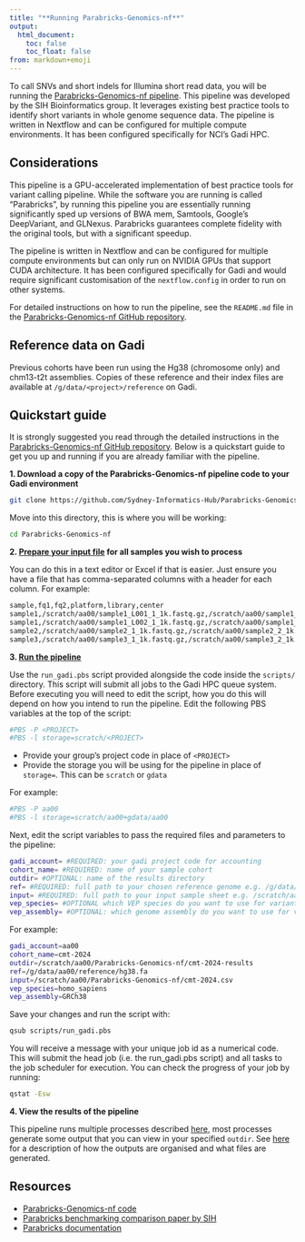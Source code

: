 ```yaml
---
title: "**Running Parabricks-Genomics-nf**"
output:
  html_document:
    toc: false
    toc_float: false
from: markdown+emoji
---
```


To call SNVs and short indels for Illumina short read data, you will be running the [Parabricks-Genomics-nf pipeline](https://github.com/Sydney-Informatics-Hub/Parabricks-Genomics-nf). This pipeline was developed by the SIH Bioinformatics group. It leverages existing best practice tools to identify short variants in whole genome sequence data. The pipeline is written in Nextflow and can be configured for multiple compute environments. It has been configured specifically for NCI's Gadi HPC. 

## **Considerations**

This pipeline is a GPU-accelerated implementation of best practice tools for variant calling pipeline. While the software you are running is called "Parabricks", by running this pipeline you are essentially running significantly sped up versions of BWA mem, Samtools, Google's DeepVariant, and GLNexus. Parabricks guarantees complete fidelity with the original tools, but with a significant speedup. 

The pipeline is written in Nextflow and can be configured for multiple compute environments but can only run on NVIDIA GPUs that support CUDA architecture. It has been configured specifically for Gadi and would require significant customisation of the `nextflow.config` in order to run on other systems. 

For detailed instructions on how to run the pipeline, see the `README.md` file in the [Parabricks-Genomics-nf GitHub repository](https://github.com/Sydney-Informatics-Hub/Parabricks-Genomics-nf). 

## **Reference data on Gadi**

Previous cohorts have been run using the Hg38 (chromosome only) and chm13-t2t assemblies. Copies of these reference and their index files are available at `/g/data/<project>/reference` on Gadi. 

## **Quickstart guide**

It is strongly suggested you read through the detailed instructions in the [Parabricks-Genomics-nf GitHub repository](https://github.com/Sydney-Informatics-Hub/Parabricks-Genomics-nf/blob/main/README.md). Below is a quickstart guide to get you up and running if you are already familiar with the pipeline. 

**1. Download a copy of the Parabricks-Genomics-nf pipeline code to your Gadi environment**

```bash
git clone https://github.com/Sydney-Informatics-Hub/Parabricks-Genomics-nf.git
```

Move into this directory, this is where you will be working: 

```bash
cd Parabricks-Genomics-nf
```

**2. [Prepare your input file](https://github.com/Sydney-Informatics-Hub/Parabricks-Genomics-nf?tab=readme-ov-file#1-prepare-inputs) for all samples you wish to process**

You can do this in a text editor or Excel if that is easier. Just ensure you have a file that has comma-separated columns with a header for each column. For example: 

```bash
sample,fq1,fq2,platform,library,center
sample1,/scratch/aa00/sample1_L001_1_1k.fastq.gz,/scratch/aa00/sample1_L001_2_1k.fastq.gz,illumina,1,Ramaciotti
sample1,/scratch/aa00/sample1_L002_1_1k.fastq.gz,/scratch/aa00/sample1__L002_2_1k.fastq.gz,illumina,1,Ramaciotti
sample2,/scratch/aa00/sample2_1_1k.fastq.gz,/scratch/aa00/sample2_2_1k.fastq.gz,illumina,1,Ramaciotti
sample3,/scratch/aa00/sample3_1_1k.fastq.gz,/scratch/aa00/sample3_2_1k.fastq.gz,illumina,1,Ramaciotti
```

**3. [Run the pipeline](https://github.com/Sydney-Informatics-Hub/Parabricks-Genomics-nf?tab=readme-ov-file#3-run-the-pipeline)**

Use the `run_gadi.pbs` script provided alongside the code inside the `scripts/` directory. This script will submit all jobs to the Gadi HPC queue system. Before executing you will need to edit the script, how you do this will depend on how you intend to run the pipeline. Edit the following PBS variables at the top of the script:  

```bash
#PBS -P <PROJECT>
#PBS -l storage=scratch/<PROJECT>
```

* Provide your group's project code in place of `<PROJECT>`
* Provide the storage you will be using for the pipeline in place of `storage=`. This can be `scratch` or `gdata`

For example: 

```bash
#PBS -P aa00
#PBS -l storage=scratch/aa00+gdata/aa00
```

Next, edit the script variables to pass the required files and parameters to the pipeline:

```bash
gadi_account= #REQUIRED: your gadi project code for accounting 
cohort_name= #REQUIRED: name of your sample cohort  
outdir= #OPTIONAL: name of the results directory 
ref= #REQUIRED: full path to your chosen reference genome e.g. /g/data/aa00/reference/hg38.fa
input= #REQUIRED: full path to your input sample sheet e.g. /scratch/aa00/samples.csv
vep_species= #OPTIONAL which VEP species do you want to use for variant annotation e.g. homo_sapiens
vep_assembly= #OPTIONAL: which genome assembly do you want to use for variant annotation e.g. GRCh38
```

For example: 

```bash
gadi_account=aa00
cohort_name=cmt-2024
outdir=/scratch/aa00/Parabricks-Genomics-nf/cmt-2024-results
ref=/g/data/aa00/reference/hg38.fa
input=/scratch/aa00/Parabricks-Genomics-nf/cmt-2024.csv 
vep_species=homo_sapiens
vep_assembly=GRCh38
```

Save your changes and run the script with: 

```bash
qsub scripts/run_gadi.pbs
```

You will receive a message with your unique job id as a numerical code. This will submit the head job (i.e. the run_gadi.pbs script) and all tasks to the job scheduler for execution. You can check the progress of your job by running: 

```bash
qstat -Esw 
```

**4. View the results of the pipeline**

This pipeline runs multiple processes described [here](https://github.com/Sydney-Informatics-Hub/Parabricks-Genomics-nf?tab=readme-ov-file#3-run-the-pipeline), most processes generate some output that you can view in your specified `outdir`. See [here](https://github.com/Sydney-Informatics-Hub/Parabricks-Genomics-nf?tab=readme-ov-file#4-review-results) for a description of how the outputs are organised and what files are generated. 

## **Resources**
- [Parabricks-Genomics-nf code](https://github.com/Sydney-Informatics-Hub/Parabricks-Genomics-nf)
- [Parabricks benchmarking comparison paper by SIH](https://zenodo.org/records/6930814)
- [Parabricks documentation](https://docs.nvidia.com/clara/parabricks/4.0.1/index.html)
